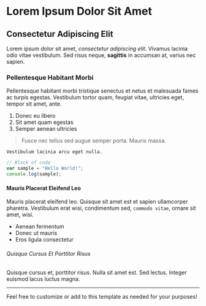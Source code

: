 # Lorem Ipsum Dolor Sit Amet

## Consectetur Adipiscing Elit

Lorem ipsum dolor sit amet, *consectetur adipiscing elit*. Vivamus lacinia odio vitae vestibulum. Sed risus neque, **sagittis** in accumsan at, varius nec sapien.

### Pellentesque Habitant Morbi

Pellentesque habitant morbi tristique senectus et netus et malesuada fames ac turpis egestas. Vestibulum tortor quam, feugiat vitae, ultricies eget, tempor sit amet, ante.

1. Donec eu libero
2. Sit amet quam egestas
3. Semper aenean ultricies

> Fusce nec tellus sed augue semper porta. Mauris massa.

`Vestibulum lacinia arcu eget nulla.`

```javascript
// Block of code
var sample = "Hello World!";
console.log(sample);
```

#### Mauris Placerat Eleifend Leo

Mauris placerat eleifend leo. Quisque sit amet est et sapien ullamcorper pharetra. Vestibulum erat wisi, condimentum sed, `commodo vitae`, ornare sit amet, wisi.

- Aenean fermentum
- Donec ut mauris
- Eros ligula consectetur

###### Quisque Cursus Et Porttitor Risus

Quisque cursus et, porttitor risus. Nulla sit amet est. Sed lectus. Integer euismod lacus luctus magna.

---

Feel free to customize or add to this template as needed for your purposes!
